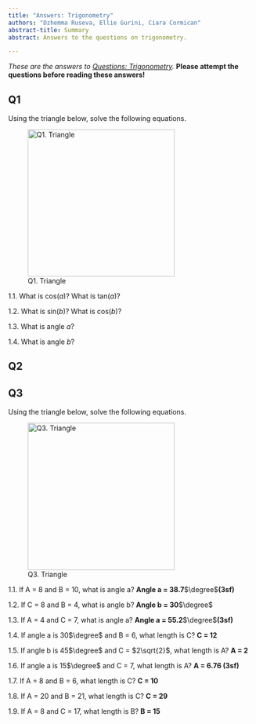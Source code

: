 ```yaml
---
title: "Answers: Trigonometry"
authors: "Dzhemma Ruseva, Ellie Gurini, Ciara Cormican"
abstract-title: Summary
abstract: Answers to the questions on trigonometry.

---
```


*These are the answers to [Questions: Trigonometry](qs-trigonometry.qmd).*
**Please attempt the questions before reading these answers!**

## Q1 {-}

Using the triangle below, solve the following equations.

![Q1. Triangle](triangle-q1.png){width=300}

1.1.  What is cos($a$)? What is tan($a$)?

1.2.  What is sin($b$)? What is cos($b$)?

1.3.  What is angle $a$?

1.4.  What is angle $b$?


## Q2 {-}

## Q3 {-}

Using the triangle below, solve the following equations.

![Q3. Triangle](triangle-q3.png){width=300}

1.1.  If A = 8 and B = 10, what is angle a?   **Angle a = 38.7**$\degree$**(3sf)**

1.2.  If C = 8 and B = 4, what is angle b?    **Angle b = 30**$\degree$

1.3.  If A = 4 and C = 7, what is angle a?    **Angle a = 55.2**$\degree$**(3sf)**

1.4.  If angle a is 30$\degree$ and B = 6, what length is C?    **C = 12** 

1.5.  If angle b is 45$\degree$ and C = $2\sqrt{2}$, what length is A?    **A = 2** 

1.6.  If angle a is 15$\degree$ and C = 7, what length is A?    **A = 6.76 (3sf)** 

1.7.  If A = 8 and B = 6, what length is C?     **C = 10** 

1.8.  If A = 20 and B = 21, what length is C?    **C = 29** 

1.9.  If A = 8 and C = 17, what length is B?    **B = 15** 



